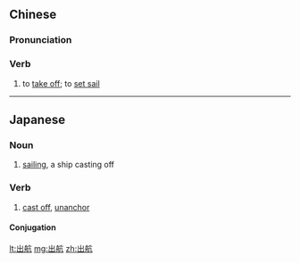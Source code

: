 ==Chinese==
{{zh-forms}}

===Pronunciation===
{{zh-pron
|m=chūháng
|c=ceot1 hong4
|cat=v
}}

===Verb===
{{zh-verb}}

# {{lb|zh|of plane}} to [[take off]]; {{lb|zh|of ship}} to [[set sail]]

----

==Japanese==
{{ja-kanjitab|しゅつ|こう|k1=しゅっ|yomi=on}}

===Noun===
{{ja-noun|しゅっこう}}

# [[sailing]], a ship casting off

===Verb===
{{ja-verb-suru|しゅっこう}}

# [[cast off]], [[unanchor]]

====Conjugation====
{{ja-suru|しゅっこう}}

[[lt:出航]]
[[mg:出航]]
[[zh:出航]]